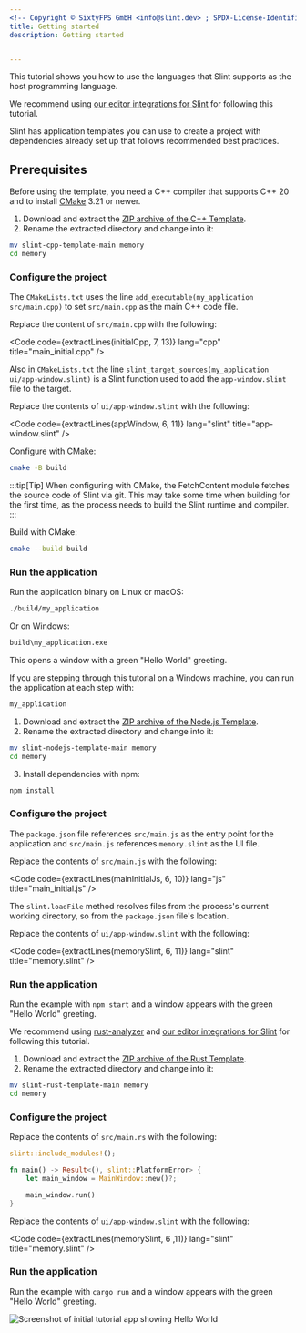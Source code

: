 ```yaml
---
<!-- Copyright © SixtyFPS GmbH <info@slint.dev> ; SPDX-License-Identifier: MIT -->
title: Getting started
description: Getting started


---
```



This tutorial shows you how to use the languages that Slint supports as the host programming language.

We recommend using [our editor integrations for Slint](https://github.com/slint-ui/slint/tree/master/editors) for following this tutorial.

Slint has application templates you can use to create a project with dependencies already set up that follows recommended best practices.

## Prerequisites

<Tabs syncKey="dev-language">
  <TabItem label="C++">

Before using the template, you need a C++ compiler that supports C++ 20 and to install [CMake](https://cmake.org/download/) 3.21 or newer.

1. Download and extract the [ZIP archive of the C++ Template](https://github.com/slint-ui/slint-cpp-template/archive/refs/heads/main.zip).
2. Rename the extracted directory and change into it:

```sh
mv slint-cpp-template-main memory
cd memory
```

### Configure the project

The `CMakeLists.txt` uses the line `add_executable(my_application src/main.cpp)` to set `src/main.cpp` as the main C++ code file.

Replace the content of `src/main.cpp` with the following:


<Code code={extractLines(initialCpp, 7, 13)} lang="cpp" title="main_initial.cpp" />

Also in `CMakeLists.txt` the line
`slint_target_sources(my_application ui/app-window.slint)` is a Slint function used to
add the `app-window.slint` file to the target.

Replace the contents of `ui/app-window.slint` with the following:


<Code code={extractLines(appWindow, 6, 11)} lang="slint" title="app-window.slint" />

Configure with CMake:

```sh
cmake -B build
```

:::tip[Tip]
When configuring with CMake, the FetchContent module fetches the source code of Slint via git.
This may take some time when building for the first time, as the process needs to build
the Slint runtime and compiler.
:::

Build with CMake:

```sh
cmake --build build
```

### Run the application

Run the application binary on Linux or macOS:

```sh
./build/my_application
```

Or on Windows:

```sh
build\my_application.exe
```

This opens a window with a green "Hello World" greeting.

If you are stepping through this tutorial on a Windows machine, you can run the application at each step with:

```sh
my_application
```
</TabItem>

<TabItem label="NodeJS">

1. Download and extract the [ZIP archive of the Node.js Template](https://github.com/slint-ui/slint-nodejs-template/archive/refs/heads/main.zip).
2. Rename the extracted directory and change into it:

```sh
mv slint-nodejs-template-main memory
cd memory
```
3. Install dependencies with npm:

```sh
npm install
```

### Configure the project

The `package.json` file references `src/main.js` as the entry point for the application and `src/main.js` references `memory.slint` as the UI file.

Replace the contents of `src/main.js` with the following:


<Code code={extractLines(mainInitialJs, 6, 10)} lang="js" title="main_initial.js" />

The `slint.loadFile` method resolves files from the process's current working directory, so from the `package.json` file's location.

Replace the contents of `ui/app-window.slint` with the following:


<Code code={extractLines(memorySlint, 6, 11)} lang="slint" title="memory.slint" />


### Run the application

Run the example with `npm start` and a window appears with the green "Hello World" greeting.

</TabItem>
<TabItem label="Rust">

We recommend using [rust-analyzer](https://rust-analyzer.github.io) and [our editor integrations for Slint](https://github.com/slint-ui/slint/tree/master/editors) for following this tutorial.

1. Download and extract the [ZIP archive of the Rust Template](https://github.com/slint-ui/slint-rust-template/archive/refs/heads/main.zip).
2. Rename the extracted directory and change into it:

```sh
mv slint-rust-template-main memory
cd memory
```

### Configure the project

Replace the contents of `src/main.rs` with the following:

```rust
slint::include_modules!();

fn main() -> Result<(), slint::PlatformError> {
    let main_window = MainWindow::new()?;

    main_window.run()
}
```

Replace the contents of `ui/app-window.slint` with the following:

<Code code={extractLines(memorySlint, 6 ,11)} lang="slint" title="memory.slint" />


### Run the application

Run the example with `cargo run` and a window appears with the green "Hello World" greeting.
</TabItem>
</Tabs>

![Screenshot of initial tutorial app showing Hello World](https://slint.dev/blog/memory-game-tutorial/getting-started.png "Hello World")
